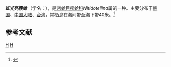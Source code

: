 {{Speciesbox
| taxon = Nitidotellina iridella
| binomial_authority = (v. Martens, 1865)
}}
'''虹光亮樱蛤'''（学名：''{{lang|la|Nitidotellina iridella}}''），是[[帘蛤目|帘蛤目]][[樱蛤科|樱蛤科]]''Nitidotellina''属的一种。主要分布于[[韩国|韩国]]、[[中国大陆|中国大陆]]、[[台湾|台湾]]，常栖息在潮间带至潮下带40米。<ref>{{cite web|url=http://shell.sinica.edu.tw/chinese/shellbase_detail.php?science_no=2579|title=国际贝库：虹光亮樱蛤|publisher=台湾贝类资料库|accessdate=2009-08-11|archive-date=2016-03-04|archive-url=https://web.archive.org/web/20160304103707/http://shell.sinica.edu.tw/chinese/shellbase_detail.php?science_no=2579|dead-url=no}}</ref>

== 参考文献 ==
{{reflist}}
{{taxonbar}}
[[Category:樱蛤科|H]]
[[Category:_1865年描述的动物|H]]